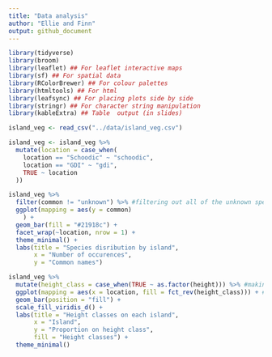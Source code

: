 ```yaml
---
title: "Data analysis"
author: "Ellie and Finn"
output: github_document
---
```

```r
library(tidyverse)
library(broom)
library(leaflet) ## For leaflet interactive maps
library(sf) ## For spatial data
library(RColorBrewer) ## For colour palettes
library(htmltools) ## For html
library(leafsync) ## For placing plots side by side
library(stringr) ## For character string manipulation
library(kableExtra) ## Table  output (in slides)
```

```r
island_veg <- read_csv("../data/island_veg.csv")
```

```r
island_veg <- island_veg %>%
  mutate(location = case_when(
    location == "Schoodic" ~ "schoodic",
    location == "GDI" ~ "gdi",
    TRUE ~ location
  ))
```


```r
island_veg %>%
  filter(common != "unknown") %>% #filtering out all of the unknown species
  ggplot(mapping = aes(y = common)
    ) +
  geom_bar(fill = "#21918c") +
  facet_wrap(~location, nrow = 1) +
  theme_minimal() +
  labs(title = "Species disribution by island",
       x = "Number of occurences",
       y = "Common names")
```
```r
island_veg %>%
  mutate(height_class = case_when(TRUE ~ as.factor(height))) %>% #making height class a factor variable in order to use it in a bar chart
  ggplot(mapping = aes(x = location, fill = fct_rev(height_class))) + #reversing height class so the tallest appears on top
  geom_bar(position = "fill") +
  scale_fill_viridis_d() +
  labs(title = "Height classes on each island",
       x = "Island",
       y = "Proportion on height class",
       fill = "Height classes") +
  theme_minimal()
```
```r

```

